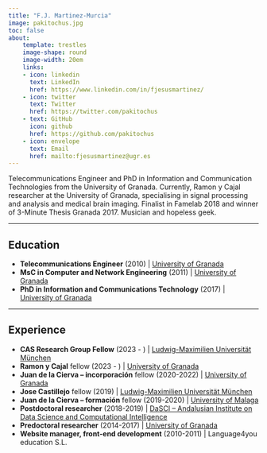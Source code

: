 ```yaml
---
title: "F.J. Martinez-Murcia"
image: pakitochus.jpg
toc: false
about: 
    template: trestles
    image-shape: round
    image-width: 20em
    links:
    - icon: linkedin
      text: LinkedIn
      href: https://www.linkedin.com/in/fjesusmartinez/
    - icon: twitter
      text: Twitter
      href: https://twitter.com/pakitochus
    - text: GitHub
      icon: github
      href: https://github.com/pakitochus
    - icon: envelope
      text: Email
      href: mailto:fjesusmartinez@ugr.es
---
```



Telecommunications Engineer and PhD in Information and Communication Technologies from the University of Granada. Currently, Ramon y Cajal researcher at the University of Granada, specialising in signal processing and analysis and medical brain imaging. Finalist in Famelab 2018 and winner of 3-Minute Thesis Granada 2017. Musician and hopeless geek.

---

## Education
- **Telecommunications Engineer** (2010) | [University of Granada](https://www.ugr.es)
- **MsC in Computer and Network Engineering** (2011) | [University of Granada](https://www.ugr.es)
- **PhD in Information and Communications Technology** (2017) | [University of Granada](https://www.ugr.es)

---

## Experience
- **CAS Research Group Fellow** (2023 - ) | [Ludwig-Maximilien Universität München](https://www.lmu.de/en/)
- **Ramon y Cajal** fellow (2023 - ) | [University of Granada](https://www.ugr.es)
- **Juan de la Cierva – incorporación** fellow (2020-2022) | [University of Granada](https://www.ugr.es)
- **Jose Castillejo** fellow (2019) | [Ludwig-Maximilien Universität München](https://www.lmu.de/en/)
- **Juan de la Cierva – formación** fellow (2019-2020) | [University of Malaga](https://www.uma.es)
- **Postdoctoral researcher** (2018-2019) | [DaSCI – Andalusian Institute on Data Science and Computational Intelligence](https://www.dasci.es)
- **Predoctoral researcher** (2014-2017) | [University of Granada](https://www.ugr.es)
- **Website manager, front-end development** (2010-2011) | Language4you education S.L. 
